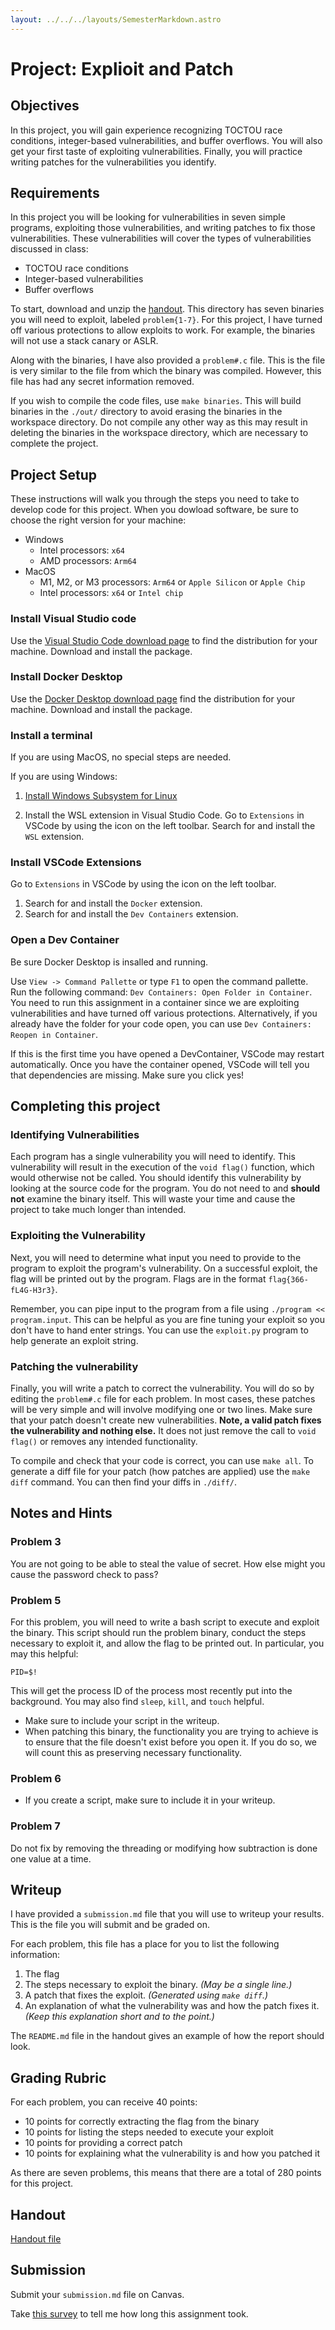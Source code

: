 ```yaml
---
layout: ../../../layouts/SemesterMarkdown.astro
---
```


# Project: Explioit and Patch

## Objectives

In this project, you will gain experience recognizing TOCTOU race conditions,
integer-based vulnerabilities, and buffer overflows. You will also get your
first taste of exploiting vulnerabilities. Finally, you will practice writing
patches for the vulnerabilities you identify.

## Requirements

In this project you will be looking for vulnerabilities in seven simple
programs, exploiting those vulnerabilities, and writing patches to fix those
vulnerabilities. These vulnerabilities will cover the types of vulnerabilities
discussed in class:

- TOCTOU race conditions
- Integer-based vulnerabilities
- Buffer overflows

To start, download and unzip the
[handout](/code/fall2024/exploit-and-patch-handout.tar.gz). This directory has
seven binaries you will need to exploit, labeled `problem{1-7}`. For this
project, I have turned off various protections to allow exploits to work. For
example, the binaries will not use a stack canary or ASLR.

Along with the binaries, I have also provided a `problem#.c` file. This is the
file is very similar to the file from which the binary was compiled. However,
this file has had any secret information removed.

If you wish to compile the code files, use `make binaries`. This will build
binaries in the `./out/` directory to avoid erasing the binaries in the
workspace directory. Do not compile any other way as this may result in deleting
the binaries in the workspace directory, which are necessary to complete the
project.

## Project Setup

These instructions will walk you through the steps you need to take to develop
code for this project. When you dowload software, be sure to choose the right
version for your machine:

- Windows
  - Intel processors: `x64`
  - AMD processors: `Arm64`
- MacOS
  - M1, M2, or M3 processors: `Arm64` or `Apple Silicon` or `Apple Chip`
  - Intel processors: `x64` or `Intel chip`

### Install Visual Studio code

Use the
[Visual Studio Code download page](https://code.visualstudio.com/download) to
find the distribution for your machine. Download and install the package.

### Install Docker Desktop

Use the
[Docker Desktop download page](https://www.docker.com/products/docker-desktop/)
find the distribution for your machine. Download and install the package.

### Install a terminal

If you are using MacOS, no special steps are needed.

If you are using Windows:

1. [Install Windows Subsystem for Linux](https://learn.microsoft.com/windows/wsl/install)

1. Install the WSL extension in Visual Studio Code. Go to `Extensions` in VSCode
   by using the icon on the left toolbar. Search for and install the `WSL`
   extension.

### Install VSCode Extensions

Go to `Extensions` in VSCode by using the icon on the left toolbar.

1. Search for and install the `Docker` extension.
1. Search for and install the `Dev Containers` extension.

### Open a Dev Container

Be sure Docker Desktop is insalled and running.

Use `View -> Command Pallette` or type `F1` to open the command pallette. Run
the following command: `Dev Containers: Open Folder in Container`. You need to
run this assignment in a container since we are exploiting vulnerabilities and
have turned off various protections. Alternatively, if you already have the
folder for your code open, you can use `Dev Containers: Reopen in Container`.

If this is the first time you have opened a DevContainer, VSCode may restart
automatically. Once you have the container opened, VSCode will tell you that
dependencies are missing. Make sure you click yes!

## Completing this project

### Identifying Vulnerabilities

Each program has a single vulnerability you will need to identify. This
vulnerability will result in the execution of the `void flag()` function, which
would otherwise not be called. You should identify this vulnerability by looking
at the source code for the program. You do not need to and **should not**
examine the binary itself. This will waste your time and cause the project to
take much longer than intended.

### Exploiting the Vulnerability

Next, you will need to determine what input you need to provide to the program
to exploit the program's vulnerability. On a successful exploit, the flag will
be printed out by the program. Flags are in the format `flag{366-fL4G-H3r3}`.

Remember, you can pipe input to the program from a file using
`./program << program.input`. This can be helpful as you are fine tuning your
exploit so you don't have to hand enter strings. You can use the `exploit.py`
program to help generate an exploit string.

### Patching the vulnerability

Finally, you will write a patch to correct the vulnerability. You will do so by
editing the `problem#.c` file for each problem. In most cases, these patches
will be very simple and will involve modifying one or two lines. Make sure that
your patch doesn't create new vulnerabilities. **Note, a valid patch fixes the
vulnerability and nothing else.** It does not just remove the call to
`void flag()` or removes any intended functionality.

To compile and check that your code is correct, you can use `make all`. To
generate a diff file for your patch (how patches are applied) use the
`make diff` command. You can then find your diffs in `./diff/`.

## Notes and Hints

### Problem 3

You are not going to be able to steal the value of secret. How else might you
cause the password check to pass?

### Problem 5

For this problem, you will need to write a bash script to execute and exploit
the binary. This script should run the problem binary, conduct the steps
necessary to exploit it, and allow the flag to be printed out. In particular,
you may this helpful:

```
PID=$!
```

This will get the process ID of the process most recently put into the
background. You may also find `sleep`, `kill`, and `touch` helpful.

- Make sure to include your script in the writeup.
- When patching this binary, the functionality you are trying to achieve is to
  ensure that the file doesn't exist before you open it. If you do so, we will
  count this as preserving necessary functionality.

### Problem 6

- If you create a script, make sure to include it in your writeup.

### Problem 7

Do not fix by removing the threading or modifying how subtraction is done one
value at a time.

## Writeup

I have provided a `submission.md` file that you will use to writeup your
results. This is the file you will submit and be graded on.

For each problem, this file has a place for you to list the following
information:

1. The flag
2. The steps necessary to exploit the binary. _(May be a single line.)_
3. A patch that fixes the exploit. _(Generated using `make diff`.)_
4. An explanation of what the vulnerability was and how the patch fixes it.
   _(Keep this explanation short and to the point.)_

The `README.md` file in the handout gives an example of how the report should
look.

## Grading Rubric

For each problem, you can receive 40 points:

- 10 points for correctly extracting the flag from the binary
- 10 points for listing the steps needed to execute your exploit
- 10 points for providing a correct patch
- 10 points for explaining what the vulnerability is and how you patched it

As there are seven problems, this means that there are a total of 280 points for
this project.

## Handout

[Handout file](/code/fall2024/exploit-and-patch-handout.tar.gz)

## Submission

Submit your `submission.md` file on Canvas.

Take [this survey](https://forms.gle/aumKbr2istz5LDtWA) to tell me how long this assignment took.
